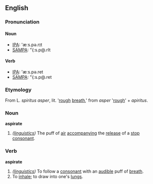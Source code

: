 ==English==
===Pronunciation===
====Noun====
*[[IPA]]: 'æːs.pə.rɪt
*[[SAMPA]]: "{:s.p@.rIt
====Verb====
*[[IPA]]: 'æːs.pə.ret
*[[SAMPA]]: "{:s.p@.ret

===Etymology===
From L. ''spiritus asper'', lit. '[[rough]] [[breath]],' from ''asper'' '[[rough]]' + ''apiritus''.

===Noun===
'''aspirate'''
# ''([[linguistics]])'' The puff of [[air]] [[accompanying]] the [[release]] of a [[stop consonant]].

===Verb===
'''aspirate'''
# ''([[linguistics]])'' To follow a [[consonant]] with an [[audible]] puff of [[breath]].
# To [[inhale]]; to draw into one's [[lungs]].